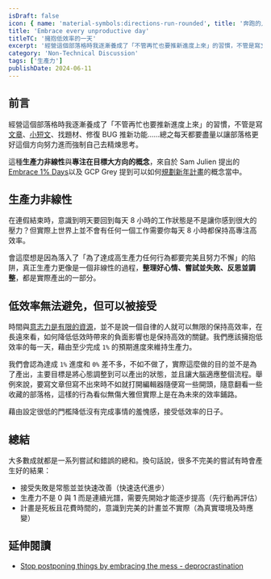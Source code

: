 ```yaml
---
isDraft: false
icon: { name: 'material-symbols:directions-run-rounded', title: '奔跑的人符號' }
title: 'Embrace every unproductive day'
titleTC: '擁抱低效率的一天'
excerpt: '經營這個部落格時我逐漸養成了「不管再忙也要推新進度上來」的習慣，不管是寫文章、小短文、找題材、修復 BUG 推新功能……總之每天都要盡量以讓部落格更好這個方向努力進而強制自己去精煉思考。這種生產力非線性與專注在目標大方向的概念幫助我建立了不少習慣。'
category: 'Non-Technical Discussion'
tags: ['生產力']
publishDate: 2024-06-11
---
```


## 前言

經營這個部落格時我逐漸養成了「不管再忙也要推新進度上來」的習慣，不管是寫[文章](https://www.webdong.dev/post/)、[小短文](https://www.webdong.dev/shortpost/)、找題材、修復 BUG 推新功能……總之每天都要盡量以讓部落格更好這個方向努力進而強制自己去精煉思考。

這種**生產力非線性**與**專注在目標大方向的概念**，來自於 Sam Julien 提出的 [Embrace 1% Days](https://www.samjulien.com/embrace-1-percent-days)以及 GCP Grey 提到可以如何[規劃新年計畫](https://www.youtube.com/watch?v=NVGuFdX5guE)的概念當中。

## 生產力非線性

在連假結束時，意識到明天要回到每天 8 小時的工作狀態是不是讓你感到很大的壓力？但實際上世界上並不會有任何一個工作需要你每天 8 小時都保持高專注高效率。

會這麼想是因為落入了「為了達成高生產力任何行為都要完美且努力不懈」的陷阱，真正生產力更像是一個非線性的過程，**整理好心情、嘗試並失敗、反思並調整**，都是實際產出的一部分。

## 低效率無法避免，但可以被接受

時間與[意志力是有限的資源](https://www.youtube.com/watch?v=k2Wcu6aGyz8)，並不是說一個自律的人就可以無限的保持高效率，在長遠來看，如何降低低效時帶來的負面影響也是保持高效的關鍵。我們應該擁抱低效率的每一天，藉由至少完成 `1%` 的預期進度來維持生產力。

我們會認為達成 `1%` 進度和 `0%` 差不多，不如不做了，實際這麼做的目的並不是為了產出，主要目標是將心態調整到可以產出的狀態，並且讓大腦適應整個流程。舉例來說，要寫文章但寫不出來時不如就打開編輯器隨便寫一些開頭，隨意翻看一些收藏的部落格，這樣的行為看似無傷大雅但實際上是在為未來的效率鋪路。

藉由設定很低的門檻降低沒有完成事情的羞愧感，接受低效率的日子。

## 總結

大多數成就都是一系列嘗試和錯誤的總和。換句話說，很多不完美的嘗試有時會產生好的結果：

- 接受失敗是常態並並快速改善（快速迭代進步）
- 生產力不是 0 與 1 而是連續光譜，需要先開始才能逐步提高（先行動再評估）
- 計畫是死板且花費時間的，意識到完美的計畫並不實際（為真實環境及時應變）

## 延伸閱讀

- [Stop postponing things by embracing the mess - deprocrastination](https://www.deprocrastination.co/blog/stop-postponing-things-by-embracing-the-mess?ref=dailydev)
